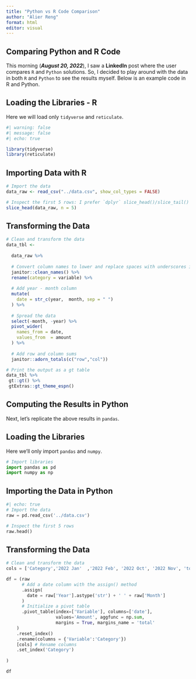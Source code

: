 ```yaml
---
title: "Python vs R Code Comparison"
author: "Alier Reng"
format: html
editor: visual
---
```


## Comparing Python and R Code

This morning (***August 20, 2022***), I saw a **LinkedIn** post where the user compares `R` and `Python` solutions.
So, I decided to play around with the data in both `R` and `Python` to see the results myself.
Below is an example code in R and Python.

## Loading the Libraries - R

Here we will load only `tidyverse` and `reticulate`.

```r
#| warning: false
#| message: false
#| echo: true

library(tidyverse)
library(reticulate)
```

## Importing Data with R

```r
# Import the data
data_raw <- read_csv("../data.csv", show_col_types = FALSE)

# Inspect the first 5 rows: I prefer `dplyr` slice_head()/slice_tail()
slice_head(data_raw, n = 5)

```

## Transforming the Data

```r
# Clean and transform the data
data_tbl <- 
  
  data_raw %>% 
  
  # Convert column names to lower and replace spaces with underscores if applicable
  janitor::clean_names() %>% 
  rename(category = variable) %>% 
  
  # Add year - month column
  mutate(
    date = str_c(year,  month, sep = " ")
  ) %>% 
  
  # Spread the data
  select(-month, -year) %>% 
  pivot_wider(
    names_from = date,
    values_from  = amount
  ) %>% 
  
  # Add row and column sums
  janitor::adorn_totals(c("row","col"))

# Print the output as a gt table
data_tbl %>% 
 gt::gt() %>% 
 gtExtras::gt_theme_espn()
```

## Computing the Results in Python

Next, let's replicate the above results in `pandas`.

## Loading the Libraries

Here we'll only import `pandas` and `numpy`.

```python
# Import libraries
import pandas as pd
import numpy as np
```

## Importing the Data in Python

```python
#| echo: true
# Import the data
raw = pd.read_csv('../data.csv')

# Inspect the first 5 rows
raw.head()
```

## Transforming the Data

```python
# Clean and transform the data
cols = ['Category','2022 Jan'  ,'2022 Feb', '2022 Oct', '2022 Nov', 'total']

df = (raw
      # Add a date column with the assign() method
      .assign(
        date = raw['Year'].astype('str') + ' ' + raw['Month']
      )
      # Initialize a pivot table
      .pivot_table(index=['Variable'], columns=['date'],
                   values='Amount', aggfunc = np.sum, 
                   margins = True, margins_name = 'total'
    )
    .reset_index()
    .rename(columns = {'Variable':'Category'})
    [cols] # Rename columns
    .set_index('Category')
    
)

df
```
